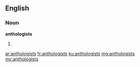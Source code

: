 ==English==

===Noun===
'''anthologists'''

# {{plural of|anthologist}}

[[ar:anthologists]]
[[fr:anthologists]]
[[ku:anthologists]]
[[mg:anthologists]]
[[my:anthologists]]